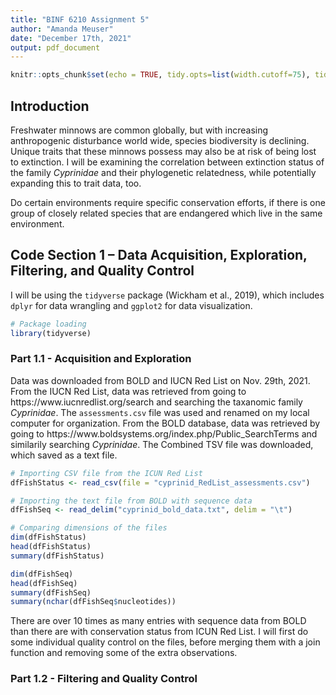 ```yaml
---
title: "BINF 6210 Assignment 5"
author: "Amanda Meuser"
date: "December 17th, 2021"
output: pdf_document
---
```


```r
knitr::opts_chunk$set(echo = TRUE, tidy.opts=list(width.cutoff=75), tidy = TRUE, error = TRUE)

```

## Introduction

Freshwater minnows are common globally, but with increasing anthropogenic disturbance world wide, species biodiversity is declining. Unique traits that these minnows possess may also be at risk of being lost to extinction. I will be examining the correlation between extinction status of the family *Cyprinidae* and their phylogenetic relatedness, while potentially expanding this to trait data, too. 

Do certain environments require specific conservation efforts, if there is one group of closely related species that are endangered which live in the same environment.


## Code Section 1 – Data Acquisition, Exploration, Filtering, and Quality Control

I will be using the `tidyverse` package (Wickham et al., 2019), which includes `dplyr` for data wrangling and `ggplot2` for data visualization.

```r

# Package loading 
library(tidyverse) 

```

### Part 1.1 - Acquisition and Exploration

Data was downloaded from BOLD and IUCN Red List on Nov. 29th, 2021. From the IUCN Red List, data was retrieved from going to https://www.iucnredlist.org/search and searching the taxanomic family *Cyprinidae*. The `assessments.csv` file was used and renamed on my local computer for organization. From the BOLD database, data was retrieved by going to https://www.boldsystems.org/index.php/Public_SearchTerms and similarily searching *Cyprinidae*. The Combined TSV file was downloaded, which saved as a text file. 

```r
# Importing CSV file from the ICUN Red List
dfFishStatus <- read_csv(file = "cyprinid_RedList_assessments.csv")

# Importing the text file from BOLD with sequence data
dfFishSeq <- read_delim("cyprinid_bold_data.txt", delim = "\t")

```
```r
# Comparing dimensions of the files
dim(dfFishStatus)
head(dfFishStatus)
summary(dfFishStatus)

dim(dfFishSeq)
head(dfFishSeq)
summary(dfFishSeq)
summary(nchar(dfFishSeq$nucleotides))
```

There are over 10 times as many entries with sequence data from BOLD than there are with conservation status from ICUN Red List. I will first do some individual quality control on the files, before merging them with a join function and removing some of the extra observations. 


### Part 1.2 - Filtering and Quality Control

```r

```





